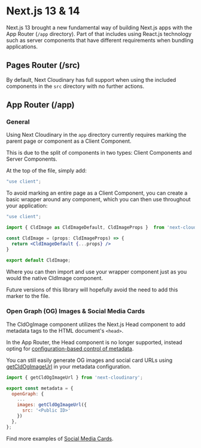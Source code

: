 

<Head>
  <title>Next.js 13 & 14 - Next Cloudinary</title>
  <meta name="og:title" content="Using Next Cloudinary with Next.js 13" />
  <meta name="og:url" content={`https://next.cloudinary.dev/responsive-images`} />
</Head>

<OgImage
  title="Next.js 13 & 14"
  twitterTitle="Using Next Cloudinary with Next.js 13 & 14"
/>

# Next.js 13 & 14

Next.js 13 brought a new fundamental way of building Next.js apps with the App Router (`/app` directory). Part of that includes using React.js technology such as server components that have different requirements when bundling applications.

## Pages Router (/src)

By default, Next Cloudinary has full support when using the included components in the `src` directory with no further actions.

## App Router (/app)

### General

Using Next Cloudinary in the `app` directory currently requires marking the parent page or component as a Client Component.

This is due to the split of components in two types: Client Components and Server Components.

At the top of the file, simply add:

```jsx copy showLineNumbers
"use client";
```

To avoid marking an entire page as a Client Component, you can create a basic wrapper around any component, which you can then use throughout your application:

```jsx copy showLineNumbers
"use client";

import { CldImage as CldImageDefault, CldImageProps }  from 'next-cloudinary';

const CldImage = (props: CldImageProps) => {
  return <CldImageDefault {...props} />
}

export default CldImage;
```

Where you can then import and use your wrapper component just as you would the native CldImage component.

Future versions of this library will hopefully avoid the need to add this marker to the file.

### Open Graph (OG) Images & Social Media Cards

The CldOgImage component utilizes the Next.js Head component to add metadata tags to the HTML document's `<head>`.

In the App Router, the Head component is no longer supported, instead opting for [configuration-based control of metadata](https://nextjs.org/docs/app/building-your-application/optimizing/metadata).

You can still easily generate OG images and social card URLs using [getCldOgImageUrl](/getcldogimageurl/basic-usage) in your metadata configuration.

```jsx copy showLineNumbers
import { getCldOgImageUrl } from 'next-cloudinary';

export const metadata = {
  openGraph: {
    ...
    images: getCldOgImageUrl({
      src: '<Public ID>'
    })
  },
};
```

Find more examples of [Social Media Cards](/guides/social-media-card).